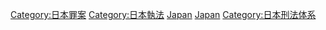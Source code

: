 [[Category:日本罪案|Category:日本罪案]]
[[Category:日本執法|Category:日本執法]]
[[Category:各國囚犯及被拘留者|Japan]]
[[Category:亞洲囚犯及被拘留者|Japan]]
[[Category:日本刑法体系|Category:日本刑法体系]]